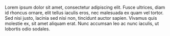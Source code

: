 Lorem ipsum dolor sit amet, consectetur adipiscing elit. Fusce ultrices, diam id rhoncus ornare, elit tellus iaculis eros, nec malesuada ex quam vel tortor. Sed nisi justo, lacinia sed nisi non, tincidunt auctor sapien. Vivamus quis molestie ex, sit amet aliquam erat. Nunc accumsan leo ac nunc iaculis, ut lobortis odio sodales.